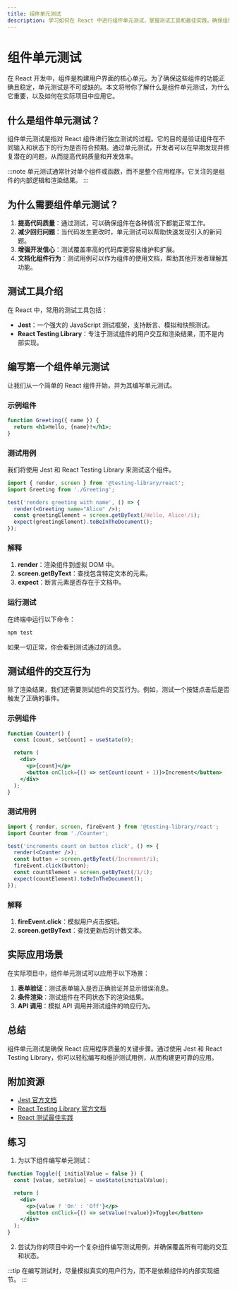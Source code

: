 ```yaml
---
title: 组件单元测试
description: 学习如何在 React 中进行组件单元测试，掌握测试工具和最佳实践，确保组件的可靠性和可维护性。
---
```


# 组件单元测试

在 React 开发中，组件是构建用户界面的核心单元。为了确保这些组件的功能正确且稳定，单元测试是不可或缺的。本文将带你了解什么是组件单元测试，为什么它重要，以及如何在实际项目中应用它。

## 什么是组件单元测试？

组件单元测试是指对 React 组件进行独立测试的过程。它的目的是验证组件在不同输入和状态下的行为是否符合预期。通过单元测试，开发者可以在早期发现并修复潜在的问题，从而提高代码质量和开发效率。

:::note
单元测试通常针对单个组件或函数，而不是整个应用程序。它关注的是组件的内部逻辑和渲染结果。
:::

## 为什么需要组件单元测试？

1. **提高代码质量**：通过测试，可以确保组件在各种情况下都能正常工作。
2. **减少回归问题**：当代码发生更改时，单元测试可以帮助快速发现引入的新问题。
3. **增强开发信心**：测试覆盖率高的代码库更容易维护和扩展。
4. **文档化组件行为**：测试用例可以作为组件的使用文档，帮助其他开发者理解其功能。

## 测试工具介绍

在 React 中，常用的测试工具包括：

- **Jest**：一个强大的 JavaScript 测试框架，支持断言、模拟和快照测试。
- **React Testing Library**：专注于测试组件的用户交互和渲染结果，而不是内部实现。

## 编写第一个组件单元测试

让我们从一个简单的 React 组件开始，并为其编写单元测试。

### 示例组件

```jsx
function Greeting({ name }) {
  return <h1>Hello, {name}!</h1>;
}
```

### 测试用例

我们将使用 Jest 和 React Testing Library 来测试这个组件。

```jsx
import { render, screen } from '@testing-library/react';
import Greeting from './Greeting';

test('renders greeting with name', () => {
  render(<Greeting name="Alice" />);
  const greetingElement = screen.getByText(/Hello, Alice!/i);
  expect(greetingElement).toBeInTheDocument();
});
```

### 解释

1. **render**：渲染组件到虚拟 DOM 中。
2. **screen.getByText**：查找包含特定文本的元素。
3. **expect**：断言元素是否存在于文档中。

### 运行测试

在终端中运行以下命令：

```bash
npm test
```

如果一切正常，你会看到测试通过的消息。

## 测试组件的交互行为

除了渲染结果，我们还需要测试组件的交互行为。例如，测试一个按钮点击后是否触发了正确的事件。

### 示例组件

```jsx
function Counter() {
  const [count, setCount] = useState(0);

  return (
    <div>
      <p>{count}</p>
      <button onClick={() => setCount(count + 1)}>Increment</button>
    </div>
  );
}
```

### 测试用例

```jsx
import { render, screen, fireEvent } from '@testing-library/react';
import Counter from './Counter';

test('increments count on button click', () => {
  render(<Counter />);
  const button = screen.getByText(/Increment/i);
  fireEvent.click(button);
  const countElement = screen.getByText(/1/i);
  expect(countElement).toBeInTheDocument();
});
```

### 解释

1. **fireEvent.click**：模拟用户点击按钮。
2. **screen.getByText**：查找更新后的计数文本。

## 实际应用场景

在实际项目中，组件单元测试可以应用于以下场景：

1. **表单验证**：测试表单输入是否正确验证并显示错误消息。
2. **条件渲染**：测试组件在不同状态下的渲染结果。
3. **API 调用**：模拟 API 调用并测试组件的响应行为。

## 总结

组件单元测试是确保 React 应用程序质量的关键步骤。通过使用 Jest 和 React Testing Library，你可以轻松编写和维护测试用例，从而构建更可靠的应用。

## 附加资源

- [Jest 官方文档](https://jestjs.io/docs/getting-started)
- [React Testing Library 官方文档](https://testing-library.com/docs/react-testing-library/intro/)
- [React 测试最佳实践](https://reactjs.org/docs/testing.html)

## 练习

1. 为以下组件编写单元测试：

```jsx
function Toggle({ initialValue = false }) {
  const [value, setValue] = useState(initialValue);

  return (
    <div>
      <p>{value ? 'On' : 'Off'}</p>
      <button onClick={() => setValue(!value)}>Toggle</button>
    </div>
  );
}
```

2. 尝试为你的项目中的一个复杂组件编写测试用例，并确保覆盖所有可能的交互和状态。

:::tip
在编写测试时，尽量模拟真实的用户行为，而不是依赖组件的内部实现细节。
:::